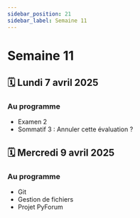 ```yaml
---
sidebar_position: 21
sidebar_label: Semaine 11
---
```


# Semaine 11

## 🗓️ Lundi 7 avril 2025

### Au programme

- Examen 2
- Sommatif 3 : Annuler cette évaluation ?

## 🗓️ Mercredi 9 avril 2025

### Au programme

- Git
- Gestion de fichiers
- Projet PyForum
